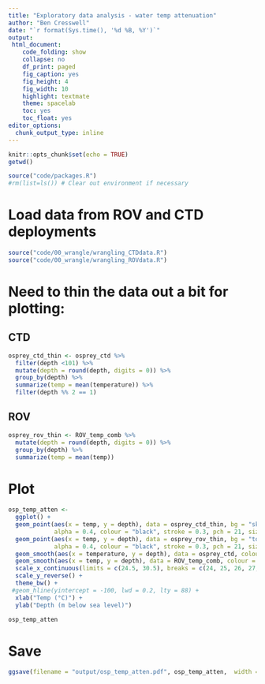 ```yaml
---
title: "Exploratory data analysis - water temp attenuation"
author: "Ben Cresswell"
date: "`r format(Sys.time(), '%d %B, %Y')`"
output: 
 html_document:
    code_folding: show
    collapse: no
    df_print: paged
    fig_caption: yes
    fig_height: 4
    fig_width: 10
    highlight: textmate
    theme: spacelab
    toc: yes
    toc_float: yes
editor_options: 
  chunk_output_type: inline
---
```



```r
knitr::opts_chunk$set(echo = TRUE)
getwd()
```


```r
source("code/packages.R")
#rm(list=ls()) # Clear out environment if necessary
```


# Load data from ROV and CTD deployments
```r
source("code/00_wrangle/wrangling_CTDdata.R")
source("code/00_wrangle/wrangling_ROVdata.R")
```


# Need to thin the data out a bit for plotting:
## CTD

```r
osprey_ctd_thin <- osprey_ctd %>% 
  filter(depth <101) %>% 
  mutate(depth = round(depth, digits = 0)) %>% 
  group_by(depth) %>% 
  summarize(temp = mean(temperature)) %>% 
  filter(depth %% 2 == 1)
```


## ROV
```r
osprey_rov_thin <- ROV_temp_comb %>% 
  mutate(depth = round(depth, digits = 0)) %>% 
  group_by(depth) %>% 
  summarize(temp = mean(temp))
```


# Plot
```r
osp_temp_atten <- 
  ggplot() +
  geom_point(aes(x = temp, y = depth), data = osprey_ctd_thin, bg = "skyblue", 
             alpha = 0.4, colour = "black", stroke = 0.3, pch = 21, size = 2, position = "jitter") +
  geom_point(aes(x = temp, y = depth), data = osprey_rov_thin, bg = "tomato", 
             alpha = 0.4, colour = "black", stroke = 0.3, pch = 21, size = 2) +
  geom_smooth(aes(x = temperature, y = depth), data = osprey_ctd, colour = "dodgerblue", method = "loess", formula = 'y ~ poly(x)') +
  geom_smooth(aes(x = temp, y = depth), data = ROV_temp_comb, colour = "red", method = "loess", formula = 'y ~ poly(x)') +
  scale_x_continuous(limits = c(24.5, 30.5), breaks = c(24, 25, 26, 27, 28, 29, 30)) +
  scale_y_reverse() +
  theme_bw() +
 #geom_hline(yintercept = -100, lwd = 0.2, lty = 88) +
  xlab("Temp (°C)") + 
  ylab("Depth (m below sea level)")

osp_temp_atten
```

# Save
```r
ggsave(filename = "output/osp_temp_atten.pdf", osp_temp_atten,  width = 161, height = 100, units = "mm", dpi = 300)
```






